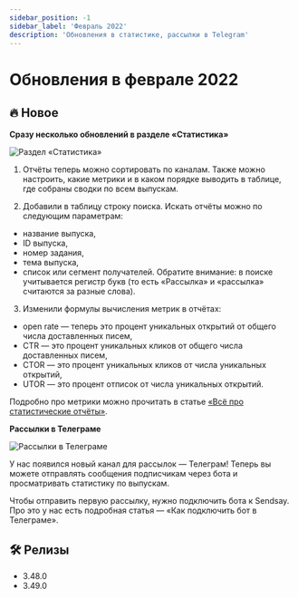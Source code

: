 ```yaml
---
sidebar_position: -1
sidebar_label: 'Февраль 2022'
description: 'Обновления в статистике, рассылки в Telegram'
---
```



# Обновления в феврале 2022

## 🔥 Новое

**Сразу несколько обновлений в разделе «Статистика»**

<p align="left">
  <img src={stats} alt="Раздел «Статистика»" />
</p>

1. Отчёты теперь можно сортировать по каналам. Также можно настроить, какие метрики и в каком порядке выводить в таблице, где собраны сводки по всем выпускам.

2. Добавили в таблицу строку поиска. Искать отчёты можно по следующим параметрам:

- название выпуска,
- ID выпуска,
- номер задания,
- тема выпуска,
- список или сегмент получателей.
  Обратите внимание: в поиске учитывается регистр букв (то есть «Рассылка» и «рассылка» считаются за разные слова).

3. Изменили формулы вычисления метрик в отчётах:

- open rate — теперь это процент уникальных открытий от общего числа доставленных писем,
- CTR — это процент уникальных кликов от общего числа доставленных писем,
- CTOR — это процент уникальных кликов от числа уникальных открытий,
- UTOR — это процент отписок от числа уникальных открытий.

Подробно про метрики можно прочитать в статье [«Всё про статистические отчёты»](https://docs.sendsay.ru/statistics/all-about-campaign-reports).

**Рассылки в Телеграме**

<p align="left">
  <img src={telegram} alt="Рассылки в Телеграме" />
</p>

У нас появился новый канал для рассылок — Телеграм! Теперь вы можете отправлять сообщения подписчикам через бота и просматривать статистику по выпускам.

Чтобы отправить первую рассылку, нужно подключить бота к Sendsay. Про это у нас есть подробная статья — «Как подключить бот в Телеграме».

## 🛠️ Релизы

- 3.48.0
- 3.49.0
